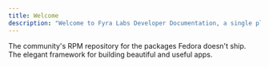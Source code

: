 ```yaml
---
title: Welcome
description: "Welcome to Fyra Labs Developer Documentation, a single place for all of our documentation."
---
```


<CardGroup cols={2}>
  <Card title="Terra" icon="box" href="/terra">
    The community's RPM repository for the packages Fedora doesn't ship.
  </Card>
  <Card title="Helium" icon="atom" href="/helium">
    The elegant framework for building beautiful and useful apps.
  </Card>
</CardGroup>
